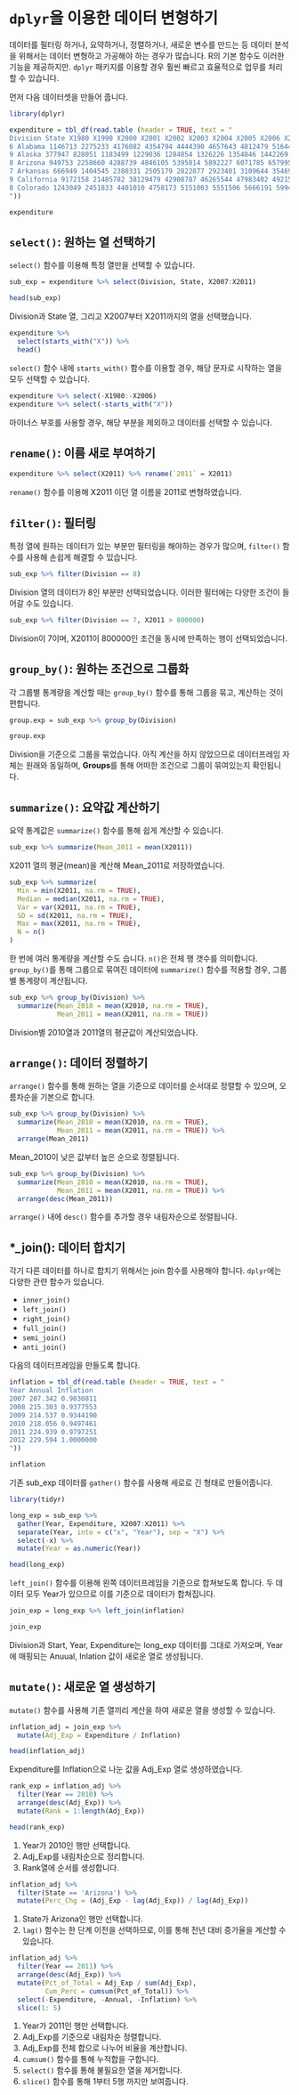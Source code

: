 # `dplyr`을 이용한 데이터 변형하기

데이터를 필터링 하거나, 요약하거나, 정렬하거나, 새로운 변수를 만드는 등 데이터 분석을 위해서는 데이터 변형하고 가공해야 하는 경우가 많습니다. R의 기본 함수도 이러한 기능을 제공하지만. `dplyr` 패키지를 이용할 경우 훨씬 빠르고 효율적으로 업무를 처리할 수 있습니다.

먼저 다음 데이터셋을 만들어 줍니다.

```r
library(dplyr)

expenditure = tbl_df(read.table (header = TRUE, text = "
Division State X1980 X1990 X2000 X2001 X2002 X2003 X2004 X2005 X2006 X2007 X2008 X2009 X2010 X2011
6 Alabama 1146713 2275233 4176082 4354794 4444390 4657643 4812479 5164406 5699076 6245031 6832439 6683843 6670517 6592925
9 Alaska 377947 828051 1183499 1229036 1284854 1326226 1354846 1442269 1529645 1634316 1918375 2007319 2084019 2201270
8 Arizona 949753 2258660 4288739 4846105 5395814 5892227 6071785 6579957 7130341 7815720 8403221 8726755 8482552 8340211
7 Arkansas 666949 1404545 2380331 2505179 2822877 2923401 3109644 3546999 3808011 3997701 4156368 4240839 4459910 4578136
9 California 9172158 21485782 38129479 42908787 46265544 47983402 49215866 50918654 53436103 57352599 61570555 60080929 58248662 57526835
8 Colorado 1243049 2451833 4401010 4758173 5151003 5551506 5666191 5994440 6368289 6579053 7338766 7187267 7429302 7409462
"))

expenditure
```

## `select()`: 원하는 열 선택하기

`select()` 함수를 이용해 특정 열만을 선택할 수 있습니다.

```r
sub_exp = expenditure %>% select(Division, State, X2007:X2011)

head(sub_exp)
```

Division과 State 열, 그리고 X2007부터 X2011까지의 열을 선택했습니다.

```r
expenditure %>%
  select(starts_with("X")) %>%
  head()
```

`select()` 함수 내에 `starts_with()` 함수를 이용할 경우, 해당 문자로 시작하는 열을 모두 선택할 수 있습니다.

```r
expenditure %>% select(-X1980:-X2006)
expenditure %>% select(-starts_with("X"))
```

마이너스 부호를 사용할 경우, 해당 부분을 제외하고 데이터를 선택할 수 있습니다.

## `rename()`: 이름 새로 부여하기

```r
expenditure %>% select(X2011) %>% rename(`2011` = X2011)
```

`rename()` 함수를 이용해 X2011 이던 열 이름을 2011로 변형하였습니다.

## `filter()`: 필터링

특정 열에 원하는 데이터가 있는 부분만 필터링을 해야하는 경우가 많으며, `filter()` 함수를 사용해 손쉽게 해결할 수 있습니다.

```r
sub_exp %>% filter(Division == 8)
```

Division 열의 데이터가 8인 부분만 선택되었습니다. 이러한 필터에는 다양한 조건이 들어갈 수도 있습니다.

```r
sub_exp %>% filter(Division == 7, X2011 > 800000)
```

Division이 7이며, X2011이 800000인 조건을 동시에 만족하는 행이 선택되었습니다.

## `group_by()`: 원하는 조건으로 그룹화

각 그룹별 통계량을 계산할 때는 `group_by()` 함수를 통해 그룹을 묶고, 계산하는 것이 편합니다.

```r
group.exp = sub_exp %>% group_by(Division)

group.exp
```

Division을 기준으로 그룹을 묶었습니다. 아직 계산을 하지 않았으므로 데이터프레임 자체는 원래와 동일하며, **Groups**를 통해 어떠한 조건으로 그룹이 묶여있는지 확인됩니다.

## `summarize()`: 요약값 계산하기

요약 통계값은 `summarize()` 함수를 통해 쉽게 계산할 수 있습니다.

```r
sub_exp %>% summarize(Mean_2011 = mean(X2011))
```

X2011 열의 평균(mean)을 계산해 Mean_2011로 저장하였습니다. 

```r
sub_exp %>% summarize(
  Min = min(X2011, na.rm = TRUE),
  Median = median(X2011, na.rm = TRUE),
  Var = var(X2011, na.rm = TRUE),
  SD = sd(X2011, na.rm = TRUE),
  Max = max(X2011, na.rm = TRUE),
  N = n()
)
```

한 번에 여러 통계량을 계산할 수도 습니다. `n()`은 전체 행 갯수를 의미합니다. `group_by()`를 통해 그룹으로 묶여진 데이터에 `summarize()` 함수를 적용할 경우, 그룹 별 통계량이 계산됩니다.

```r
sub_exp %>% group_by(Division) %>%
  summarize(Mean_2010 = mean(X2010, na.rm = TRUE),
            Mean_2011 = mean(X2011, na.rm = TRUE))
```

Division별 2010열과 2011열의 평균값이 계산되었습니다.

## `arrange()`: 데이터 정렬하기

`arrange()` 함수를 통해 원하는 열을 기준으로 데이터를 순서대로 정렬할 수 있으며, 오름차순을 기본으로 합니다.

```r
sub_exp %>% group_by(Division) %>%
  summarize(Mean_2010 = mean(X2010, na.rm = TRUE),
            Mean_2011 = mean(X2011, na.rm = TRUE)) %>%
  arrange(Mean_2011)
```

Mean_2010이 낮은 값부터 높은 순으로 정렬됩니다.

```r
sub_exp %>% group_by(Division) %>%
  summarize(Mean_2010 = mean(X2010, na.rm = TRUE),
            Mean_2011 = mean(X2011, na.rm = TRUE)) %>%
  arrange(desc(Mean_2011))
```

`arrange()` 내에 `desc()` 함수를 추가할 경우 내림차순으로 정렬됩니다.

## *_join(): 데이터 합치기

각기 다른 데이터를 하나로 합치기 위해서는 join 함수를 사용해야 합니다. `dplyr`에는 다양한 관련 함수가 있습니다.

- `inner_join()`
- `left_join()`
- `right_join()`
- `full_join()`
- `semi_join()`
- `anti_join()`

다음의 데이터프레임을 만들도록 합니다.

```r
inflation = tbl_df(read.table (header = TRUE, text = "
Year Annual Inflation
2007 207.342 0.9030811
2008 215.303 0.9377553
2009 214.537 0.9344190
2010 218.056 0.9497461
2011 224.939 0.9797251
2012 229.594 1.0000000
"))

inflation
```

기존 sub_exp 데이터를 `gather()` 함수를 사용해 세로로 긴 형태로 만들어줍니다.

```r
library(tidyr)

long_exp = sub_exp %>%
  gather(Year, Expenditure, X2007:X2011) %>%
  separate(Year, into = c("x", "Year"), sep = "X") %>%
  select(-x) %>%
  mutate(Year = as.numeric(Year))

head(long_exp)
```

`left_join()` 함수를 이용해 왼쪽 데이터프레임을 기준으로 합쳐보도록 합니다. 두 데이터 모두 Year가 있으므로 이를 기준으로 데이터가 합쳐집니다.

```r
join_exp = long_exp %>% left_join(inflation)

join_exp
```

Division과 Start, Year, Expenditure는 long_exp 데이터를 그대로 가져오며, Year에 매핑되는 Anuual, Inlation 값이 새로운 열로 생성됩니다.

## `mutate()`: 새로운 열 생성하기

`mutate()` 함수를 사용해 기존 열끼리 계산을 하여 새로운 열을 생성할 수 있습니다.

```r
inflation_adj = join_exp %>%
  mutate(Adj_Exp = Expenditure / Inflation)

head(inflation_adj)
```

Expenditure를 Inflation으로 나눈 값을 Adj_Exp 열로 생성하였습니다.

```r
rank_exp = inflation_adj %>%
  filter(Year == 2010) %>%
  arrange(desc(Adj_Exp)) %>%
  mutate(Rank = 1:length(Adj_Exp))

head(rank_exp)
```

1. Year가 2010인 행만 선택합니다.
2. Adj_Exp를 내림차순으로 정리합니다.
3. Rank열에 순서를 생성합니다.

```r
inflation_adj %>%
  filter(State == 'Arizona') %>%
  mutate(Perc_Chg = (Adj_Exp - lag(Adj_Exp)) / lag(Adj_Exp))
```

1. State가 Arizona인 행만 선택합니다.
2. `lag()` 함수는 한 단계 이전을 선택하므로, 이를 통해 전년 대비 증가율을 계산할 수 있습니다.

```r
inflation_adj %>%
  filter(Year == 2011) %>%
  arrange(desc(Adj_Exp)) %>%
  mutate(Pct_of_Total = Adj_Exp / sum(Adj_Exp),
         Cum_Perc = cumsum(Pct_of_Total)) %>%
  select(-Expenditure, -Annual, -Inflation) %>%
  slice(1: 5)
```

1. Year가 2011인 행만 선택합니다.
2. Adj_Exp를 기준으로 내림차순 정렬합니다.
3. Adj_Exp를 전체 합으로 나누어 비율을 계산합니다.
4. `cumsum()` 함수를 통해 누적합을 구합니다.
5. `select()` 함수를 통해 불필요한 열을 제거합니다.
6. `slice()` 함수를 통해 1부터 5행 까지만 보여줍니다.
